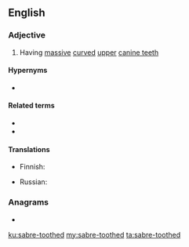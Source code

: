 {{also|sabretoothed}}
==English==

===Adjective===
{{en-adj|-}}

# Having [[massive]] [[curved]] [[upper]] [[canine teeth]]

====Hypernyms====
* {{l|en|toothed}}

====Related terms====
* {{l|en|sarbe-toothed cat}}
* {{l|en|sabre-toothed tiger}}

====Translations====
{{trans-top|having massive curved upper canine teeth}}
* Finnish: {{t|fi|sapelihampainen}}
{{trans-mid}}
* Russian: {{t+|ru|саблезу́бый}}
{{trans-bottom}}

===Anagrams===
* {{l|en|saber-toothed}}

[[ku:sabre-toothed]]
[[my:sabre-toothed]]
[[ta:sabre-toothed]]